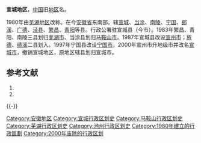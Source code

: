 '''宣城地区'''，[[中国|中国]]旧[[地区行政公署|地区]]名。

1980年由[[芜湖地区|芜湖地区]]改称。在今[[安徽省|安徽省]]东南部。辖[[宣城县_(隋朝)|宣城]]、[[当涂县|当涂]]、[[南陵县|南陵]]、[[宁国县|宁国]]、[[郎溪县|郎溪]]、[[广德县|广德]]、[[泾县|泾县]]、[[繁昌县|繁昌]]、[[青阳县|青阳]]等县。行政公署驻宣城县（今市）。1983年繁昌、青阳、南陵三县划归[[芜湖市|芜湖市]]、当涂县划归[[马鞍山市|马鞍山市]]。1987年宣城县改设[[宣州市|宣州市]]；[[旌德县|旌德]]、[[绩溪县|绩溪]]二县划入。1997年宁国县改设[[宁国市|宁国市]]。2000年宣州市升地级市并改名[[宣城市|宣城市]]，撤销宣城地区，原地区辖县划归宣城市。 
== 参考文献 ==
{{Wikisource|国务院关于同意安徽省撤销宣城地区设立地级宣城市的批复}}
# {{Cite book | author = 戴均良等 | title = 《中国古今地名大词典》 | location = 上海 | publisher = 上海辞书出版社 | date = 2005 | language = zh-hans }}
# {{Cite book | author = 史为乐 | title = 《中华人民共和国政区沿革（1949-2002）》 | location = 北京 | publisher = 人民出版社 | date = 2006 | language = zh-hans }}
{{-}}
{{安徽省历史二级政区|nocat}}
{{中华人民共和国行政区划小作品}}
[[Category:安徽地区|Category:安徽地区]]
[[Category:宣城行政区划史|Category:宣城行政区划史]]
[[Category:马鞍山行政区划史|Category:马鞍山行政区划史]]
[[Category:芜湖行政区划史|Category:芜湖行政区划史]]
[[Category:池州行政区划史|Category:池州行政区划史]]
[[Category:1980年建立的行政區劃|Category:1980年建立的行政區劃]]
[[Category:2000年废除的行政区划|Category:2000年废除的行政区划]]